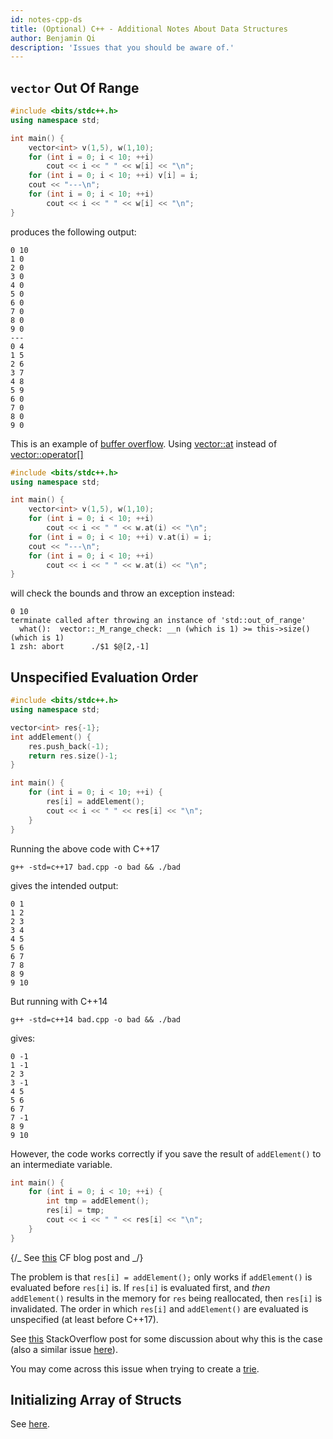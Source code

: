 ```yaml
---
id: notes-cpp-ds
title: (Optional) C++ - Additional Notes About Data Structures
author: Benjamin Qi
description: 'Issues that you should be aware of.'
---
```


## `vector` Out Of Range

```cpp
#include <bits/stdc++.h>
using namespace std;

int main() {
	vector<int> v(1,5), w(1,10);
	for (int i = 0; i < 10; ++i)
		cout << i << " " << w[i] << "\n";
	for (int i = 0; i < 10; ++i) v[i] = i;
	cout << "---\n";
	for (int i = 0; i < 10; ++i)
		cout << i << " " << w[i] << "\n";
}
```

produces the following output:

```
0 10
1 0
2 0
3 0
4 0
5 0
6 0
7 0
8 0
9 0
---
0 4
1 5
2 6
3 7
4 8
5 9
6 0
7 0
8 0
9 0
```

This is an example of
[buffer overflow](https://en.wikipedia.org/wiki/Buffer_overflow). Using
[vector::at](https://www.cplusplus.com/reference/vector/vector/at/) instead of
[vector::operator[]](https://www.cplusplus.com/reference/vector/vector/operator[]/)

```cpp
#include <bits/stdc++.h>
using namespace std;

int main() {
	vector<int> v(1,5), w(1,10);
	for (int i = 0; i < 10; ++i)
		cout << i << " " << w.at(i) << "\n";
	for (int i = 0; i < 10; ++i) v.at(i) = i;
	cout << "---\n";
	for (int i = 0; i < 10; ++i)
		cout << i << " " << w.at(i) << "\n";
}
```

will check the bounds and throw an exception instead:

```
0 10
terminate called after throwing an instance of 'std::out_of_range'
  what():  vector::_M_range_check: __n (which is 1) >= this->size() (which is 1)
1 zsh: abort      ./$1 $@[2,-1]
```

## Unspecified Evaluation Order

```cpp
#include <bits/stdc++.h>
using namespace std;

vector<int> res{-1};
int addElement() {
	res.push_back(-1);
	return res.size()-1;
}

int main() {
	for (int i = 0; i < 10; ++i) {
		res[i] = addElement();
		cout << i << " " << res[i] << "\n";
	}
}
```

Running the above code with C++17

```
g++ -std=c++17 bad.cpp -o bad && ./bad
```

gives the intended output:

```
0 1
1 2
2 3
3 4
4 5
5 6
6 7
7 8
8 9
9 10
```

But running with C++14

```
g++ -std=c++14 bad.cpp -o bad && ./bad
```

gives:

```
0 -1
1 -1
2 3
3 -1
4 5
5 6
6 7
7 -1
8 9
9 10
```

However, the code works correctly if you save the result of `addElement()` to an
intermediate variable.

```cpp
int main() {
	for (int i = 0; i < 10; ++i) {
		int tmp = addElement();
		res[i] = tmp;
		cout << i << " " << res[i] << "\n";
	}
}
```

{/_ See [this](https://codeforces.com/blog/entry/83241) CF blog post and _/}

The problem is that `res[i] = addElement();` only works if `addElement()` is
evaluated before `res[i]` is. If `res[i]` is evaluated first, and _then_
`addElement()` results in the memory for `res` being reallocated, then `res[i]`
is invalidated. The order in which `res[i]` and `addElement()` are evaluated is
unspecified (at least before C++17).

See
[this](https://stackoverflow.com/questions/38501587/what-are-the-evaluation-order-guarantees-introduced-by-c17#:~:text=In%20C%2B%2B17%2C%20it,of%20the%20object%20is%20evaluated)
StackOverflow post for some discussion about why this is the case (also a
similar issue
[here](https://stackoverflow.com/questions/18040037/why-does-setting-an-element-of-a-map-to-its-size-increments-the-size-before-as)).

You may come across this issue when trying to create a
[trie](https://codeforces.com/blog/entry/83241#comment-705458).

## Initializing Array of Structs

See [here](https://codeforces.com/blog/entry/79909?#comment-658518).
